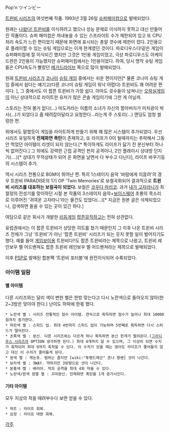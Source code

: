{{{#!html
<object width="480" height="385"><param name="movie" value="http://www.youtube.com/v/Zk_Noz6vBJw?fs=1&amp;hl=ko_KR"></param><param name="allowFullScreen" value="true"></param><param name="allowscriptaccess" value="always"></param><embed src="http://www.youtube.com/v/Zk_Noz6vBJw?fs=1&amp;hl=ko_KR" type="application/x-shockwave-flash" allowscriptaccess="always" allowfullscreen="true" width="480" height="385"></embed></object>
}}}

Pop'n ツインビー

[[트윈비 시리즈]]의 여섯번째 작품.
1993년 3월 26일 [[슈퍼패미컴]]으로 발매되었다.

원래는 [[나왔다! 트윈비]]를 이식하려고 했으나 성능 문제로 이식하지 못하고 대신 만들어진 작품이다. 슈퍼 패미컴은 꺼내놓을 수 있는 스프라이트 수가 제한되어 있고 또 CPU 처리 속도가 느린 편이었기 때문에 화면에 표시되는 총알 갯수에 제한이 컸다. 2인용으로 플레이할 수 있는 슈팅 게임으로는 이게 한계였던 것이다. 파로디우스다!같은 게임이 슈퍼패미컴에 잘 이식되긴 했지만 그것은 1인용 게임이었고, 극상 파로디우스도 아케이드판은 2인용이 가능했지만 슈퍼패미컴에서는 1인용이었다. 하여, 당시 명작 슈팅 게임들은 CPU속도가 빨랐던 [[메가드라이브]] 쪽으로 많이 발매되었다. 

원래 [[트윈비 시리즈]]가 [[코나미]] [[슈팅 게임]] 중에서는 쉬운 편이지만[* 물론 코나미 슈팅 게임 중에서 쉽다는 얘기고(다른 코나미 슈팅 게임이 워낙 어렵다)  트윈비도 꽤 어려운 편이다. ], 그 중에서도 이 팝픈 트윈비가 가장 쉽다. 아마도 굇수들이 넘쳐나는 [[오락실]]게임이 아닌 상대적으로 라이트한 유저가 많은 콘솔 게임이기에 그런 게 아닐까.

스토리는 전혀 볼거 없다(...) 마도카라는 이름의 소녀가 자신의 할아버지가 미치광이 박사(...)가 되었다고 좀 때려잡아달라고 요청한다...라는게 주 스토리(...) 엔딩도 엄청 썰렁한 편.

위에서도 말했듯이 게임을 라이트하게 만들기 위해 꽤 많은 시스템이 추가되었다. 우선 시리즈 유일하게 '''전체화면 폭탄'''이 존재하고, 또 라이프가 0이 될때까지는 추락해서 그동안 먹었던 아이템이 리셋이 되지 않는다.[* 특이하게도 라이프가 닳기 전 분신부터 하나씩 없어진다.] 그 외에도 강력한 근접 공격인 펀치 공격이나, 2인 플레이시 상대방 던지기(....)[* 상대가 무적상태가 되어 온 화면을 날면서 다 부수고 다닌다], 라이프 바꾸기등의 시스템이 추가.

역시 시리즈 전통으로 BGM이 뛰어난 편. 특히 1스테이지 음악 '바람에게 이끌려'의 경우 트윈비 PARADISE의 1기 OP 'Twin Memories'로 보컬곡화되어 결과적으로 '''트윈비 시리즈를 대표하는 보컬곡이 되었다.''' 보컬은 [[코우다 마리코]].
과거 [[내가 고자라니]]가 최절정의 전성기를 맞이하던 시절 본 작품의 3스테이지 음악+[[보이스웨어]] 초롱의 목소리로 이루어진 '귀여운 고자라니'라는 물건도 있었다(...)[* 지금은 원본 글은 삭제되었으나, 검색하면 들을 수 있는 곳이 있긴 하다.]

여담으로 같은 회사가 개발한 [[리듬게임]] [[팝픈뮤직]]하고는 전혀 상관없다.

유럽권에서는 이 팝픈 트윈비가 상당한 히트를 쳤기 때문인지 그 이후 나온 트윈비 시리즈 전체가 그냥 '트윈비'가 아닌 '팝픈 트윈비' 시리즈가 되는 웃지 못할 일이 벌어지기도 했다. 예를 들어 [[게임보이]]용 트윈비다!!도 팝픈 트윈비라는 제목으로 나왔고, 트윈비 레인보우 벨 어드벤쳐도 팝픈 트윈비 레인보우 벨 어드벤쳐라는 제목으로 발매되었다.

이후 [[PSP]]로 발매된 합본팩 '트윈비 포터블'에 완전이식되어 수록되었다.

=== 아이템 일람 ===
==== 벨 아이템 ====
다른 시리즈와는 달리 색이 변한 벨은 한방 맞는다고 다시 노란색으로 돌아오지 않아(한 2~3방은 맞아야 한다.) 난이도 하락에 한몫 했다.
 * 노란색 벨 : 시리즈 전통적인 점수 아이템. 연속으로 획득하면 점수가 늘어나 최대 10000점까지 증가한다.
 * 파란색 벨 : 스피드 업. 최대 4번까지 스피드 업이 가능하며 5번째로 획득하면 다시 스피드가 떨어진다.
 * 초록색 벨 : 분신. 다른 시리즈와는 다르게 하나 획득하면 분신 한개가 딸려온다.([[그라디우스 시리즈]]의 OPTION 생각하면 된다.) 최대 4개까지 달 수 있으며, 그 이상이 되면 수치가 축척되어 최대 9까지 축척할 수 있다. 이 수치가 있을 때는 맞아도 라이프가 줄어들지 않고 대신 이 수치가 줄어들게 된다.
 * 흰색 벨 : 캐논포. 범위는 좁지만 [wiki:"투명드래곤" 존나 짱쎈] 샷이 나간다.
 * 보라색 벨 : 3WAY. 약하지만 3방향으로 샷이 나간다.
 * 분홍색 벨 : 배리어. 적의 공격을 최대 4회 막을 수 있다.
 * 노란색/흰색 점멸 벨 : 꼬마분신. 전체화면 폭탄을 1개 증가시킨다.

==== 기타 아이템 ====
모두 지상의 적을 때려부수다 보면 얻을 수 있다.
 * 하트 : 라이프 회복.
 * 요정 : 라이프 대량 회복.

[[각주]]
